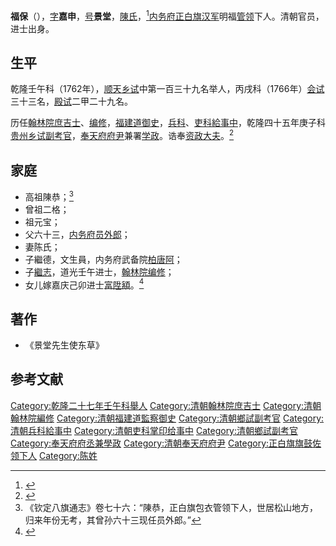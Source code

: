 '''福保'''（{{bd|1739年| |？}}），[[字|字]]'''嘉申'''，[[号|号]]'''景堂'''，[[陳氏|陳氏]]，<ref>{{cite book |author1=盛昱 |coauthors=楊鍾羲 |title=八旗文經}}</ref>[[内务府正白旗|内务府正白旗汉军]]明福[[管领_(八旗)|管领]]下人。清朝官员，进士出身。

==生平==
乾隆壬午科（1762年），[[顺天府|顺天]][[乡试|乡试]]中第一百三十九名举人，丙戌科（1766年）[[会试|会试]]三十三名，[[殿试|殿试]]二甲二十九名。

历任[[翰林院庶吉士|翰林院庶吉士]]、[[编修|编修]]，[[福建道|福建道]][[御史|御史]]，[[兵科|兵科]]、[[吏科|吏科]][[給事中|給事中]]，乾隆四十五年庚子科[[贵州|贵州]][[乡试|乡试]][[副考官|副考官]]，[[奉天府|奉天府]][[府尹|府尹]]兼署[[学政|学政]]。诰奉[[资政大夫|资政大夫]]。<ref>{{cite news |title=福保 |url=http://archive.ihp.sinica.edu.tw/ttscgi/ttsquerynew?0:0:mctauac:%282879%29@NO |accessdate=台湾中央研究院历史研究所 |archive-date=2020-06-30 |archive-url=https://web.archive.org/web/20200630142834/http://archive.ihp.sinica.edu.tw/ttscgi/ttsquerynew?0:0:mctauac:(2879)@NO |dead-url=no }}</ref>

==家庭==
*高祖陳恭；<ref>《钦定八旗通志》卷七十六：“陳恭，正白旗包衣管领下人，世居松山地方，归来年份无考，其曾孙六十三现任员外郎。”</ref>
*曾祖二格；
*祖元宝；
*父六十三，[[内务府|内务府]][[员外郎|员外郎]]；
*妻陈氏；
*子繼德，文生員，内务府武备院[[柏唐阿|柏唐阿]]；
*子[[繼志|繼志]]，道光壬午进士，[[翰林院编修|翰林院编修]]；
*女儿嫁嘉庆己卯进士[[富陞額|富陞額]]。<ref>{{cite book |title=清代硃卷集成，卷3 |pages=275-276}}</ref>

==著作==
*《景堂先生使东草》

==参考文献==
{{Reflist}}
{{乾隆三十一年丙戌科殿試金榜}}
[[Category:乾隆二十七年壬午科舉人|Category:乾隆二十七年壬午科舉人]]
[[Category:清朝翰林院庶吉士|Category:清朝翰林院庶吉士]]
[[Category:清朝翰林院編修|Category:清朝翰林院編修]]
[[Category:清朝福建道監察御史|Category:清朝福建道監察御史]]
[[Category:清朝鄉試副考官|Category:清朝鄉試副考官]]
[[Category:清朝兵科給事中|Category:清朝兵科給事中]]
[[Category:清朝吏科掌印给事中|Category:清朝吏科掌印给事中]]
[[Category:清朝鄉試副考官|Category:清朝鄉試副考官]]
[[Category:奉天府府丞兼學政|Category:奉天府府丞兼學政]]
[[Category:清朝奉天府府尹|Category:清朝奉天府府尹]]
[[Category:正白旗旗鼓佐领下人|Category:正白旗旗鼓佐领下人]]
[[Category:陈姓|Category:陈姓]]